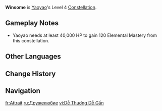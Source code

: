 {{Constellation Infobox
|image         = Constellation Winsome.png
|character     = Yaoyao
|level         = 4
|description   = After using [[Raphanus Sky Cluster]] or [[Moonjade Descent]], Yaoyao's [[Elemental Mastery]] will be increased based on 0.3% of her Max [[HP]] for 8s. The maximum Elemental Mastery she can gain this way is 120.
|scale_att1    = Max HP
|utility1      = Elemental Mastery
}}
'''Winsome''' is [[Yaoyao]]'s Level 4 [[Constellation]].

==Gameplay Notes==
* Yaoyao needs at least 40,000 HP to gain 120 Elemental Mastery from this constellation.

==Other Languages==
{{Other Languages
|en      = Winsome
|zhs     = 爰爰可亲
|zhs_rm  = Yuányuán Kěqīn
|zht     = 爰爰可親
|zht_rm  = Yuányuán Kěqīn
|zh_tl   = 
|ja      = 愛嬌悠々
|ja_rm   = Aikyou Yuuyuu
|ja_tl   = Charming Composure
|ko      = 귀염둥이
|ko_tl   = Cutie
|es      = Tierna dulzura
|es_tl   = Tender Sweetness
|fr      = Attrait
|fr_tl   = Appeal
|ru      = Дружелюбие
|ru_tl   = Friendliness
|th      = Winsome
|vi      = Dễ Thương Dễ Gần
|vi_tl   = 
|de      = Knuddelig
|de_tl   = Cuddly
|id      = Winsome
|pt      = Amor Amigável
|pt_tl   = 
|tr      = Neşeli
|tr_tl   = Cheerful
|it      = Tenerezza
|it_tl   = Tenderness
}}

==Change History==
{{Change History|3.4}}

==Navigation==
{{Talent Navbox|Yaoyao}}

[[fr:Attrait]]
[[ru:Дружелюбие]]
[[vi:Dễ Thương Dễ Gần]]